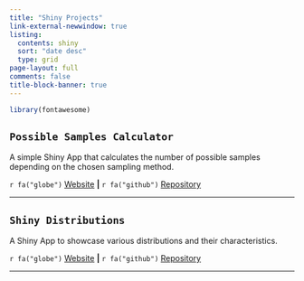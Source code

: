 ```yaml
---
title: "Shiny Projects"
link-external-newwindow: true
listing:
  contents: shiny
  sort: "date desc"
  type: grid
page-layout: full
comments: false
title-block-banner: true
---
```


```r
library(fontawesome)
```

## `Possible Samples Calculator`

A simple Shiny App that calculates the number of possible samples depending on the chosen sampling method. 


`r fa("globe") ` <a href="https://stesiam.shinyapps.io/PossibleSamplesApp/" target="_blank">Website</a> **|**
`r fa("github")  ` <a href="https://github.com/stesiam/PossibleSamplesApp" target="_blank">Repository</a>

<hr>

## `Shiny Distributions`

A Shiny App to showcase various distributions and their characteristics.


`r fa("globe") ` <a href="https://stesiam.shinyapps.io/Shiny-Distributions/" target="_blank">Website</a> **|**
`r fa("github")  ` <a href="https://github.com/stesiam/Shiny-Distributions" target="_blank">Repository</a>

<hr>
